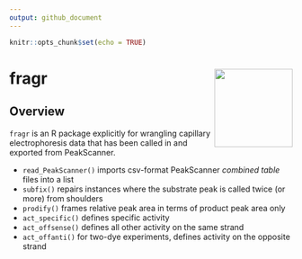 ```yaml
---
output: github_document
---
```


```r
knitr::opts_chunk$set(echo = TRUE)
```

# fragr <img src='man/figures/logo.png' align="right" height="139" />

## Overview

`fragr` is an R package explicitly for wrangling capillary electrophoresis data that has been called in and exported from PeakScanner.

* `read_PeakScanner()` imports csv-format PeakScanner *combined table* files into a list
* `subfix()` repairs instances where the substrate peak is called twice (or more) from shoulders
* `prodify()` frames relative peak area in terms of product peak area only
* `act_specific()` defines specific activity
* `act_offsense()` defines all other activity on the same strand
* `act_offanti()` for two-dye experiments, defines activity on the opposite strand

